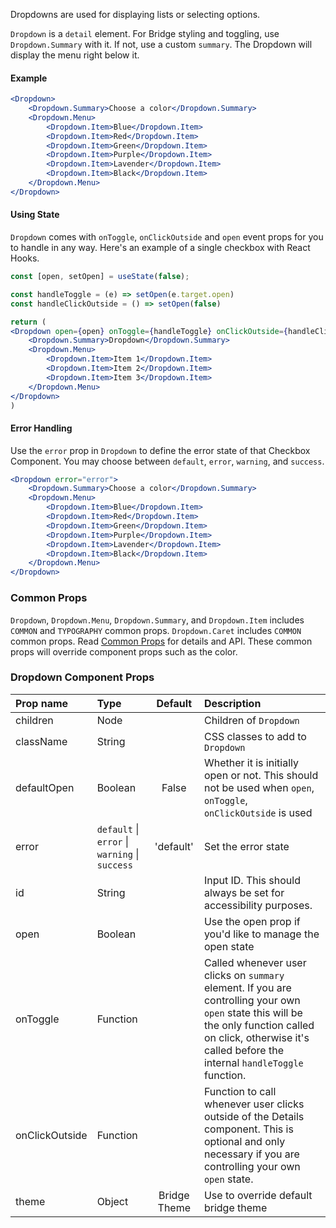 

Dropdowns are used for displaying lists or selecting options.

`Dropdown` is a `detail` element. For Bridge styling and toggling, use `Dropdown.Summary` with it. If not, use a custom `summary`. The Dropdown will display the menu right below it.

#### Example
```jsx live
<Dropdown>
    <Dropdown.Summary>Choose a color</Dropdown.Summary>
    <Dropdown.Menu>
        <Dropdown.Item>Blue</Dropdown.Item>
        <Dropdown.Item>Red</Dropdown.Item>
        <Dropdown.Item>Green</Dropdown.Item>
        <Dropdown.Item>Purple</Dropdown.Item>
        <Dropdown.Item>Lavender</Dropdown.Item>
        <Dropdown.Item>Black</Dropdown.Item>
    </Dropdown.Menu>
</Dropdown>
```

#### Using State
`Dropdown` comes with `onToggle`, `onClickOutside` and `open` event props for you to handle in any way. Here's an example of a single checkbox with React Hooks. 

```jsx
const [open, setOpen] = useState(false);

const handleToggle = (e) => setOpen(e.target.open)
const handleClickOutside = () => setOpen(false)

return (
<Dropdown open={open} onToggle={handleToggle} onClickOutside={handleClickOutside}>
    <Dropdown.Summary>Dropdown</Dropdown.Summary>
    <Dropdown.Menu>
        <Dropdown.Item>Item 1</Dropdown.Item>
        <Dropdown.Item>Item 2</Dropdown.Item>
        <Dropdown.Item>Item 3</Dropdown.Item>
    </Dropdown.Menu>
</Dropdown>
)
```


#### Error Handling
Use the `error` prop in `Dropdown` to define the error state of that Checkbox Component. You may choose between `default`, `error`, `warning`, and `success`.

```jsx live
<Dropdown error="error">
    <Dropdown.Summary>Choose a color</Dropdown.Summary>
    <Dropdown.Menu>
        <Dropdown.Item>Blue</Dropdown.Item>
        <Dropdown.Item>Red</Dropdown.Item>
        <Dropdown.Item>Green</Dropdown.Item>
        <Dropdown.Item>Purple</Dropdown.Item>
        <Dropdown.Item>Lavender</Dropdown.Item>
        <Dropdown.Item>Black</Dropdown.Item>
    </Dropdown.Menu>
</Dropdown>
```

### Common Props

`Dropdown`, `Dropdown.Menu`, `Dropdown.Summary`, and `Dropdown.Item` includes `COMMON` and `TYPOGRAPHY` common props. `Dropdown.Caret` includes `COMMON` common props. Read [Common Props](/components/common-props) for details and API. These common props will override component props such as the color.

### Dropdown Component Props

| Prop name      | Type                                                       |   Default    | Description                                                                                                                                                       |
| :------------- | :--------------------------------------------------------- | :----------: | :---------------------------------------------------------------------------------------------------------------------------------------------------------------- |
| children       | Node                                                       |              | Children of `Dropdown`                                             |
| className      | String                                                     |              | CSS classes to add to `Dropdown`                                   |
| defaultOpen    | Boolean                                                    |  False       | Whether it is initially open or not. This should not be used when `open`, `onToggle`, `onClickOutside` is used  |
| error          | `default` &#124; `error` &#124; `warning` &#124; `success` |  'default'   | Set the error state                                                                                                                                               |
| id             | String                                                     |              | Input ID. This should always be set for accessibility purposes.   |
| open | Boolean | | Use the open prop if you'd like to manage the open state |              |                                                                  |
| onToggle | Function | | Called whenever user clicks on `summary` element. If you are controlling your own `open` state this will be the only function called on click, otherwise it's called before the internal `handleToggle` function.|
| onClickOutside | Function | | Function to call whenever user clicks outside of the Details component. This is optional and only necessary if you are controlling your own `open` state. |
| theme          | Object                                                     | Bridge Theme | Use to override default bridge theme  |
